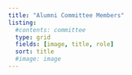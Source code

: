 ```yaml
---
title: "Alumni Committee Members"
listing:
  #contents: committee
  type: grid
  fields: [image, title, role]
  sort: title
  #image: image
---
```

